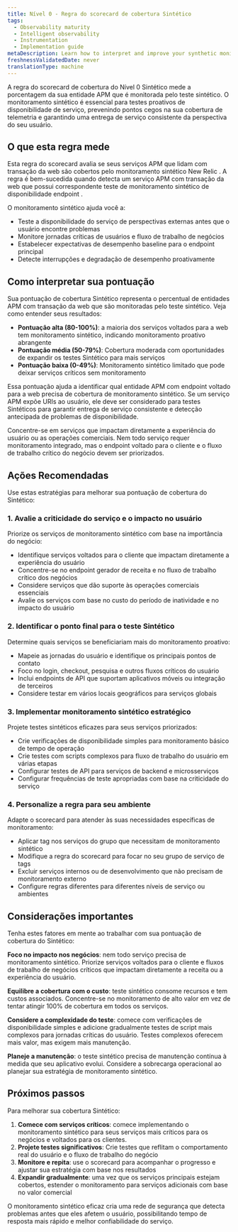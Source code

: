 ```yaml
---
title: Nível 0 - Regra do scorecard de cobertura Sintético
tags:
  - Observability maturity
  - Intelligent observability
  - Instrumentation
  - Implementation guide
metaDescription: Learn how to interpret and improve your synthetic monitoring coverage scorecard scores for better service availability and user experience.
freshnessValidatedDate: never
translationType: machine
---
```


A regra do scorecard de cobertura do Nível 0 Sintético mede a porcentagem da sua entidade APM que é monitorada pelo teste sintético. O monitoramento sintético é essencial para testes proativos de disponibilidade de serviço, prevenindo pontos cegos na sua cobertura de telemetria e garantindo uma entrega de serviço consistente da perspectiva do seu usuário.

## O que esta regra mede

Esta regra do scorecard avalia se seus serviços APM que lidam com transação da web são cobertos pelo monitoramento sintético New Relic . A regra é bem-sucedida quando detecta um serviço APM com transação da web que possui correspondente teste de monitoramento sintético de disponibilidade endpoint .

O monitoramento sintético ajuda você a:

* Teste a disponibilidade do serviço de perspectivas externas antes que o usuário encontre problemas
* Monitore jornadas críticas de usuários e fluxo de trabalho de negócios
* Estabelecer expectativas de desempenho baseline para o endpoint principal
* Detecte interrupções e degradação de desempenho proativamente

## Como interpretar sua pontuação

Sua pontuação de cobertura Sintético representa o percentual de entidades APM com transação da web que são monitoradas pelo teste sintético. Veja como entender seus resultados:

* **Pontuação alta (80-100%)**: a maioria dos serviços voltados para a web tem monitoramento sintético, indicando monitoramento proativo abrangente
* **Pontuação média (50-79%)**: Cobertura moderada com oportunidades de expandir os testes Sintético para mais serviços
* **Pontuação baixa (0-49%)**: Monitoramento sintético limitado que pode deixar serviços críticos sem monitoramento

Essa pontuação ajuda a identificar qual entidade APM com endpoint voltado para a web precisa de cobertura de monitoramento sintético. Se um serviço APM expõe URIs ao usuário, ele deve ser considerado para testes Sintéticos para garantir entrega de serviço consistente e detecção antecipada de problemas de disponibilidade.

<Callout variant="tip">
  Concentre-se em serviços que impactam diretamente a experiência do usuário ou as operações comerciais. Nem todo serviço requer monitoramento integrado, mas o endpoint voltado para o cliente e o fluxo de trabalho crítico do negócio devem ser priorizados.
</Callout>

## Ações Recomendadas

Use estas estratégias para melhorar sua pontuação de cobertura do Sintético:

### 1. Avalie a criticidade do serviço e o impacto no usuário

Priorize os serviços de monitoramento sintético com base na importância do negócio:

* Identifique serviços voltados para o cliente que impactam diretamente a experiência do usuário
* Concentre-se no endpoint gerador de receita e no fluxo de trabalho crítico dos negócios
* Considere serviços que dão suporte às operações comerciais essenciais
* Avalie os serviços com base no custo do período de inatividade e no impacto do usuário

### 2. Identificar o ponto final para o teste Sintético

Determine quais serviços se beneficiariam mais do monitoramento proativo:

* Mapeie as jornadas do usuário e identifique os principais pontos de contato
* Foco no login, checkout, pesquisa e outros fluxos críticos do usuário
* Inclui endpoints de API que suportam aplicativos móveis ou integração de terceiros
* Considere testar em vários locais geográficos para serviços globais

### 3. Implementar monitoramento sintético estratégico

Projete testes sintéticos eficazes para seus serviços priorizados:

* Crie verificações de disponibilidade simples para monitoramento básico de tempo de operação
* Crie testes com scripts complexos para fluxo de trabalho do usuário em várias etapas
* Configurar testes de API para serviços de backend e microsserviços
* Configurar frequências de teste apropriadas com base na criticidade do serviço

### 4. Personalize a regra para seu ambiente

Adapte o scorecard para atender às suas necessidades específicas de monitoramento:

* Aplicar tag nos serviços do grupo que necessitam de monitoramento sintético
* Modifique a regra do scorecard para focar no seu grupo de serviço de tags
* Excluir serviços internos ou de desenvolvimento que não precisam de monitoramento externo
* Configure regras diferentes para diferentes níveis de serviço ou ambientes

## Considerações importantes

Tenha estes fatores em mente ao trabalhar com sua pontuação de cobertura do Sintético:

**Foco no impacto nos negócios**: nem todo serviço precisa de monitoramento sintético. Priorize serviços voltados para o cliente e fluxos de trabalho de negócios críticos que impactam diretamente a receita ou a experiência do usuário.

**Equilibre a cobertura com o custo**: teste sintético consome recursos e tem custos associados. Concentre-se no monitoramento de alto valor em vez de tentar atingir 100% de cobertura em todos os serviços.

**Considere a complexidade do teste**: comece com verificações de disponibilidade simples e adicione gradualmente testes de script mais complexos para jornadas críticas do usuário. Testes complexos oferecem mais valor, mas exigem mais manutenção.

**Planeje a manutenção**: o teste sintético precisa de manutenção contínua à medida que seu aplicativo evolui. Considere a sobrecarga operacional ao planejar sua estratégia de monitoramento sintético.

## Próximos passos

Para melhorar sua cobertura Sintético:

1. **Comece com serviços críticos**: comece implementando o monitoramento sintético para seus serviços mais críticos para os negócios e voltados para os clientes.
2. **Projete testes significativos**: Crie testes que reflitam o comportamento real do usuário e o fluxo de trabalho do negócio
3. **Monitore e repita**: use o scorecard para acompanhar o progresso e ajustar sua estratégia com base nos resultados
4. **Expandir gradualmente**: uma vez que os serviços principais estejam cobertos, estender o monitoramento para serviços adicionais com base no valor comercial

O monitoramento sintético eficaz cria uma rede de segurança que detecta problemas antes que eles afetem o usuário, possibilitando tempo de resposta mais rápido e melhor confiabilidade do serviço.